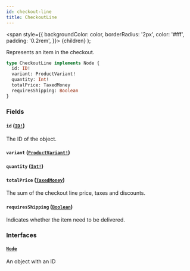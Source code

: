 ```yaml
---
id: checkout-line
title: CheckoutLine
---
```


<span
style={{
      backgroundColor: color,
      borderRadius: '2px',
      color: '#fff',
      padding: '0.2rem',
    }}>
{children}
</span>
);

Represents an item in the checkout.

```graphql
type CheckoutLine implements Node {
  id: ID!
  variant: ProductVariant!
  quantity: Int!
  totalPrice: TaxedMoney
  requiresShipping: Boolean
}
```

### Fields

#### `id` ([`ID!`](/api-reference/scalars/id.mdx))

The ID of the object.

#### `variant` ([`ProductVariant!`](/api-reference/objects/product-variant.mdx))

#### `quantity` ([`Int!`](/api-reference/scalars/int.mdx))

#### `totalPrice` ([`TaxedMoney`](/api-reference/objects/taxed-money.mdx))

The sum of the checkout line price, taxes and discounts.

#### `requiresShipping` ([`Boolean`](/api-reference/scalars/boolean.mdx))

Indicates whether the item need to be delivered.

### Interfaces

#### [`Node`](/api-reference/interfaces/node.mdx)

An object with an ID
